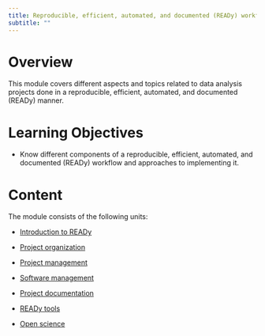 ```yaml
---
title: Reproducible, efficient, automated, and documented (READy) workflows
subtitle: ""
---
```



# Overview
This module covers different aspects and topics related to data analysis projects done in a reproducible, efficient, automated, and documented (READy) manner.




# Learning Objectives

* Know different components of a reproducible, efficient, automated, and documented (READy) workflow and approaches to implementing it. 


# Content

The module consists of the following units:

* [Introduction to READy](./ready-introduction/ready-introduction.qmd)

* [Project organization](./ready-organization/ready-organization.qmd)

* [Project management](./ready-project-management/ready-project-management.qmd)

* [Software management](./ready-software-management/ready-software-management.qmd)

* [Project documentation](./ready-documentation/ready-documentation.qmd)

* [READy tools](./ready-tools/ready-tools.qmd)

* [Open science](./ready-open/ready-open.qmd)

